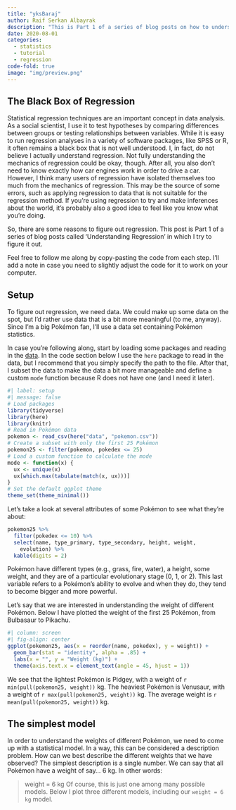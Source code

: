 ```yaml
---
title: "yksBaraj"
author: Raif Serkan Albayrak
description: "This is Part 1 of a series of blog posts on how to understand regression. The goal is to develop an intuitive understanding of the different components of regression. In this first post, we figure out where the estimate of an intercept-only regression model comes from."
date: 2020-08-01
categories:
  - statistics
  - tutorial
  - regression
code-fold: true
image: "img/preview.png"
---
```


## The Black Box of Regression

Statistical regression techniques are an important concept in data analysis. As a social scientist, I use it to test hypotheses by comparing differences between groups or testing relationships between variables. While it is easy to run regression analyses in a variety of software packages, like SPSS or R, it often remains a black box that is not well understood. I, in fact, do not believe I actually understand regression. Not fully understanding the mechanics of regression could be okay, though. After all, you also don't need to know exactly how car engines work in order to drive a car. However, I think many users of regression have isolated themselves too much from the mechanics of regression. This may be the source of some errors, such as applying regression to data that is not suitable for the regression method. If you're using regression to try and make inferences about the world, it's probably also a good idea to feel like you know what you're doing.

So, there are some reasons to figure out regression. This post is Part 1 of a series of blog posts called 'Understanding Regression' in which I try to figure it out.

Feel free to follow me along by copy-pasting the code from each step. I'll add a note in case you need to slightly adjust the code for it to work on your computer.

## Setup

To figure out regression, we need data. We could make up some data on the spot, but I'd rather use data that is a bit more meaningful (to me, anyway). Since I'm a big Pokémon fan, I'll use a data set containing Pokémon statistics.

In case you're following along, start by loading some packages and reading in the [data](https://www.willemsleegers.com/data/pokemon.csv). In the code section below I use the `here` package to read in the data, but I recommend that you simply specify the path to the file. After that, I subset the data to make the data a bit more manageable and define a custom `mode` function because R does not have one (and I need it later).    

```r
#| label: setup
#| message: false
# Load packages
library(tidyverse)
library(here)
library(knitr)
# Read in Pokémon data
pokemon <- read_csv(here("data", "pokemon.csv"))
# Create a subset with only the first 25 Pokémon
pokemon25 <- filter(pokemon, pokedex <= 25)
# Load a custom function to calculate the mode
mode <- function(x) {
  ux <- unique(x)
  ux[which.max(tabulate(match(x, ux)))]
}
# Set the default ggplot theme
theme_set(theme_minimal())
```

Let's take a look at several attributes of some Pokémon to see what they're about:

```r
pokemon25 %>%
  filter(pokedex <= 10) %>%
  select(name, type_primary, type_secondary, height, weight, 
    evolution) %>%
  kable(digits = 2)
```

Pokémon have different types (e.g., grass, fire, water), a height, some weight, and they are of a particular evolutionary stage (0, 1, or 2). This last variable refers to a Pokémon's ability to evolve and when they do, they tend to become bigger and more powerful.

Let's say that we are interested in understanding the weight of different Pokémon. Below I have plotted the weight of the first 25 Pokémon, from Bulbasaur to Pikachu.

```r
#| column: screen
#| fig-align: center
ggplot(pokemon25, aes(x = reorder(name, pokedex), y = weight)) +
  geom_bar(stat = "identity", alpha = .85) +
  labs(x = "", y = "Weight (kg)") +
  theme(axis.text.x = element_text(angle = 45, hjust = 1))
```

We see that the lightest Pokémon is Pidgey, with a weight of `r min(pull(pokemon25, weight))` kg. The heaviest Pokémon is Venusaur, with a weight of `r max(pull(pokemon25, weight))` kg. The average weight is `r mean(pull(pokemon25, weight))` kg.

## The simplest model

In order to understand the weights of different Pokémon, we need to come up with a statistical model. In a way, this can be considered a description problem. How can we best describe the different weights that we have observed? The simplest description is a single number. We can say that all Pokémon have a weight of say... 6 kg. In other words:

> weight = 6 kg
Of course, this is just one among many possible models. Below I plot three different models, including our `weight = 6 kg` model.
